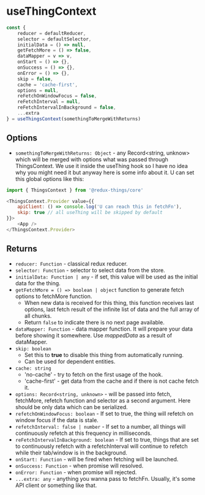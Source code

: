 
<Meta title="API Reference/useThingContext" />

# useThingContext


```js
const {
    reducer = defaultReducer,
    selector = defaultSelector,
    initialData = () => null,
    getFetchMore = () => false,
    dataMapper = v => v,
    onStart = () => {},
    onSuccess = () => {},
    onError = () => {},
    skip = false,
    cache = 'cache-first',
    options = null,
    reFetchOnWindowFocus = false,
    reFetchInterval = null,
    reFetchIntervalInBackground = false,
    ...extra
} = useThingsContext(somethingToMergeWithReturns)
```

## Options
* `somethingToMergeWithReturns: Object` - any Record<string, unknow> which will be merged with options what was passed through ThingsContext. We use it inside the useThing hook so I have no idea why you might need it but anyway here is some info about it. U can set this global options like this:
```js
import { ThingsContext } from '@redux-things/core'

<ThingsContext.Provider value={{
    apiClient: () => console.log('U can reach this in fetchFn'),
    skip: true // all useThing will be skipped by default
}}>
    <App />
</ThingsContext.Provider>
```

## Returns

* `reducer: Function` - classical redux reducer.
* `selector: Function` - selector to select data from the store.
* `initialData: Function | any` - if set, this value will be used as the initial data for the thing.
* `getFetchMore = () => boolean | object` function to generate fetch options to fetchMore function.
    * When new data is received for this thing, this function receives last options, last fetch result of the infinite list of data and the full array of all chunks.
    * Return `false` to indicate there is no next page available.
* `dataMapper: Function` - data mapper function. It will prepare your data before showing it somewhere. Use *mappedData* as a result of dataMapper.
* `skip: boolean`
    * Set this to **true** to disable this thing from automatically running.
    * Can be used for dependent entities.
* `cache: string`
    * 'no-cache' - try to fetch on the first usage of the hook.
    * 'cache-first' - get data from the cache and if there is not cache fetch it.
* `options: Record<string, unknown>` - will be passed into fetch, fetchMore, refetch  function and selector as a second argument. Here should be only data which can be serialized.
* `refetchOnWindowFocus: boolean` - If set to true, the thing will refetch on window focus if the data is stale.
* `refetchInterval: false | number` - If set to a number, all things will continuously refetch at this frequency in milliseconds.
* `reFetchIntervalInBackground: boolean` - If set to true, things that are set to continuously refetch with a refetchInterval will continue to refetch while their tab/window is in the background.
* `onStart: Function` - will be fired when fetching will be launched.
* `onSuccess: Function` - when promise will resolved.
* `onError: Function` - when promise will rejected.
* `...extra: any` - anything you wanna pass to fetchFn.  Usually, it's some API client or something like that.